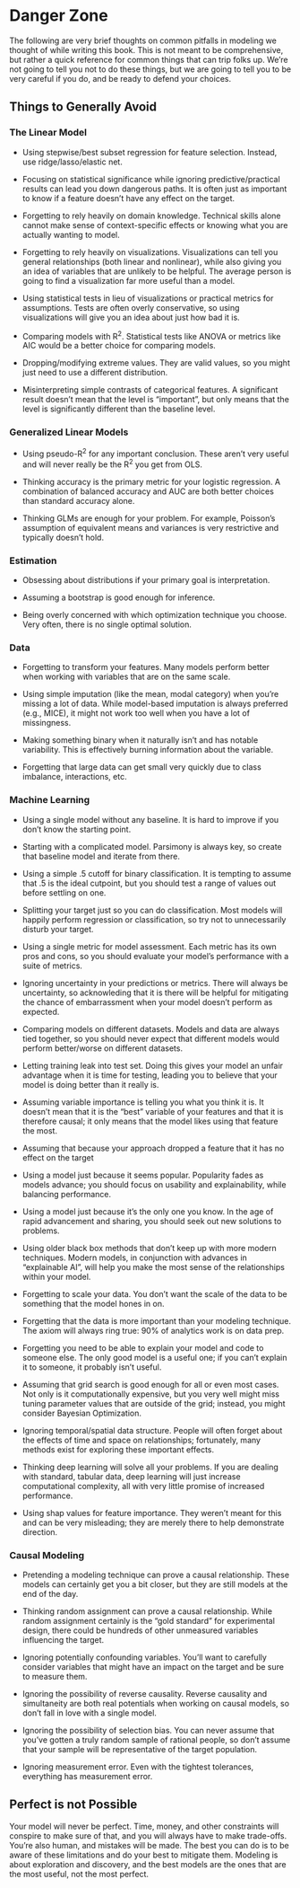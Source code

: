 # Danger Zone {#sec-danger-zone}

The following are very brief thoughts on common pitfalls in modeling we thought of while writing this book. This is not meant to be comprehensive, but rather a quick reference for common things that can trip folks up. We're not going to tell you not to do these things, but we are going to tell you to be very careful if you do, and be ready to defend your choices.

## Things to Generally Avoid

### The Linear Model

-   Using stepwise/best subset regression for feature selection. Instead, use ridge/lasso/elastic net.

-   Focusing on statistical significance while ignoring predictive/practical results can lead you down dangerous paths. It is often just as important to know if a feature doesn't have any effect on the target.

-   Forgetting to rely heavily on domain knowledge. Technical skills alone cannot make sense of context-specific effects or knowing what you are actually wanting to model.

-   Forgetting to rely heavily on visualizations. Visualizations can tell you general relationships (both linear and nonlinear), while also giving you an idea of variables that are unlikely to be helpful. The average person is going to find a visualization far more useful than a model.

-   Using statistical tests in lieu of visualizations or practical metrics for assumptions. Tests are often overly conservative, so using visualizations will give you an idea about just how bad it is.

-   Comparing models with R^2^. Statistical tests like ANOVA or metrics like AIC would be a better choice for comparing models.

-   Dropping/modifying extreme values. They are valid values, so you might just need to use a different distribution.

-   Misinterpreting simple contrasts of categorical features. A significant result doesn't mean that the level is "important", but only means that the level is significantly different than the baseline level.

### Generalized Linear Models

-   Using pseudo-R^2^ for any important conclusion. These aren't very useful and will never really be the R^2^ you get from OLS.

-   Thinking accuracy is the primary metric for your logistic regression. A combination of balanced accuracy and AUC are both better choices than standard accuracy alone.

-   Thinking GLMs are enough for your problem. For example, Poisson's assumption of equivalent means and variances is very restrictive and typically doesn't hold.

### Estimation

-   Obsessing about distributions if your primary goal is interpretation.

-   Assuming a bootstrap is good enough for inference.

-   Being overly concerned with which optimization technique you choose. Very often, there is no single optimal solution.

### Data

-   Forgetting to transform your features. Many models perform better when working with variables that are on the same scale.

-   Using simple imputation (like the mean, modal category) when you're missing a lot of data. While model-based imputation is always preferred (e.g., MICE), it might not work too well when you have a lot of missingness. 

-   Making something binary when it naturally isn't and has notable variability. This is effectively burning information about the variable.

-   Forgetting that large data can get small very quickly due to class imbalance, interactions, etc.

### Machine Learning

-   Using a single model without any baseline. It is hard to improve if you don't know the starting point.

-   Starting with a complicated model. Parsimony is always key, so create that baseline model and iterate from there.

-   Using a simple .5 cutoff for binary classification. It is tempting to assume that .5 is the ideal cutpoint, but you should test a range of values out before settling on one.

-   Splitting your target just so you can do classification. Most models will happily perform regression or classification, so try not to unnecessarily disturb your target.

-   Using a single metric for model assessment. Each metric has its own pros and cons, so you should evaluate your model's performance with a suite of metrics.

-   Ignoring uncertainty in your predictions or metrics. There will always be uncertainty, so acknowleding that it is there will be helpful for mitigating the chance of embarrassment when your model doesn't perform as expected. 

-   Comparing models on different datasets. Models and data are always tied together, so you should never expect that different models would perform better/worse on different datasets.

-   Letting training leak into test set. Doing this gives your model an unfair advantage when it is time for testing, leading you to believe that your model is doing better than it really is.

-   Assuming variable importance is telling you what you think it is. It doesn't mean that it is the "best" variable of your features and that it is therefore causal; it only means that the model likes using that feature the most.

-   Assuming that because your approach dropped a feature that it has no effect on the target

-   Using a model just because it seems popular. Popularity fades as models advance; you should focus on usability and explainability, while balancing performance.

-   Using a model just because it's the only one you know. In the age of rapid advancement and sharing, you should seek out new solutions to problems.

-   Using older black box methods that don't keep up with more modern techniques. Modern models, in conjunction with advances in "explainable AI", will help you make the most sense of the relationships within your model.

-   Forgetting to scale your data. You don't want the scale of the data to be something that the model hones in on.

-   Forgetting that the data is more important than your modeling technique. The axiom will always ring true: 90% of analytics work is on data prep.

-   Forgetting you need to be able to explain your model and code to someone else. The only good model is a useful one; if you can't explain it to someone, it probably isn't useful.

-   Assuming that grid search is good enough for all or even most cases. Not only is it computationally expensive, but you very well might miss tuning parameter values that are outside of the grid; instead, you might consider Bayesian Optimization.

-   Ignoring temporal/spatial data structure. People will often forget about the effects of time and space on relationships; fortunately, many methods exist for exploring these important effects.

-   Thinking deep learning will solve all your problems. If you are dealing with standard, tabular data, deep learning will just increase computational complexity, all with very little promise of increased performance.

-   Using shap values for feature importance. They weren't meant for this and can be very misleading; they are merely there to help demonstrate direction.

### Causal Modeling

-   Pretending a modeling technique can prove a causal relationship. These models can certainly get you a bit closer, but they are still models at the end of the day.

-   Thinking random assignment can prove a causal relationship. While random assignment certainly is the "gold standard" for experimental design, there could be hundreds of other unmeasured variables influencing the target.

-   Ignoring potentially confounding variables. You'll want to carefully consider variables that might have an impact on the target and be sure to measure them.

-   Ignoring the possibility of reverse causality. Reverse causality and simultaneity are both real potentials when working on causal models, so don't fall in love with a single model. 

-   Ignoring the possibility of selection bias. You can never assume that you've gotten a truly random sample of rational people, so don't assume that your sample will be representative of the target population.

-   Ignoring measurement error. Even with the tightest tolerances, everything has measurement error. 

## Perfect is not Possible

Your model will never be perfect. Time, money, and other constraints will conspire to make sure of that, and you will always have to make trade-offs. You're also human, and mistakes will be made. The best you can do is to be aware of these limitations and do your best to mitigate them. Modeling is about exploration and discovery, and the best models are the ones that are the most useful, not the most perfect.
